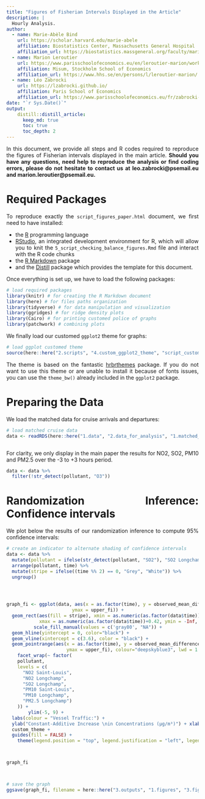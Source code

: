 ```yaml
---
title: "Figures of Fisherian Intervals Displayed in the Article"
description: |
  Hourly Analysis.
author:
  - name: Marie-Abèle Bind 
    url: https://scholar.harvard.edu/marie-abele
    affiliation: Biostatistics Center, Massachusetts General Hospital
    affiliation_url: https://biostatistics.massgeneral.org/faculty/marie-abele-bind-phd/
  - name: Marion Leroutier 
    url: https://www.parisschoolofeconomics.eu/en/leroutier-marion/work-in-progress/
    affiliation: Misum, Stockholm School of Economics
    affiliation_url: https://www.hhs.se/en/persons/l/leroutier-marion/
  - name: Léo Zabrocki 
    url: https://lzabrocki.github.io/
    affiliation: Paris School of Economics
    affiliation_url: https://www.parisschoolofeconomics.eu/fr/zabrocki-leo/
date: "`r Sys.Date()`"
output: 
    distill::distill_article:
      keep_md: true
      toc: true
      toc_depth: 2
---
```


<style>
body {
text-align: justify}
</style>

In this document, we provide all steps and R codes required to reproduce the figures of Fisherian intervals displayed in the main article. **Should you have any questions, need help to reproduce the analysis or find coding errors, please do not hesitate to contact us at leo.zabrocki@psemail.eu and marion.leroutier@psemail.eu.**

# Required Packages

To reproduce exactly the `script_figures_paper.html` document, we first need to have installed:

* the [R](https://www.r-project.org/) programming language 
* [RStudio](https://rstudio.com/), an integrated development environment for R, which will allow you to knit the `5_script_checking_balance_figures.Rmd` file and interact with the R code chunks
* the [R Markdown](https://rmarkdown.rstudio.com/) package
* and the [Distill](https://rstudio.github.io/distill/) package which provides the template for this document. 

Once everything is set up, we have to load the following packages:

```r
# load required packages
library(knitr) # for creating the R Markdown document
library(here) # for files paths organization
library(tidyverse) # for data manipulation and visualization
library(ggridges) # for ridge density plots
library(Cairo) # for printing customed police of graphs
library(patchwork) # combining plots
```

We finally load our customed `ggplot2` theme for graphs:

```r
# load ggplot customed theme
source(here::here("2.scripts", "4.custom_ggplot2_theme", "script_custom_ggplot_theme.R"))
````

The theme is based on the fantastic [hrbrthemes](https://hrbrmstr.github.io/hrbrthemes/index.html) package. If you do not want to use this theme or are unable to install it because of fonts issues, you can use the `theme_bw()` already included in the `ggplot2` package.

# Preparing the Data

We load the matched data for cruise arrivals and departures:

```R
# load matched cruise data
data <- readRDS(here::here("1.data", "2.data_for_analysis", "1.matched_data", "1.experiments_cruise", "1.experiment_entry_cruise", "ri_data_fisherian_intervals.rds")) 



```

For clarity, we only display in the main paper the results for NO2, SO2, PM10 and PM2.5 over the -3 to +3 hours period.

```R
data <- data %>%
  filter(!str_detect(pollutant, "O3"))
```

# Randomization Inference: Confidence intervals

We plot below the results of our randomization inference to compute 95% confidence intervals:

```R
# create an indicator to alternate shading of confidence intervals
data <- data %>%
  mutate(pollutant = ifelse(str_detect(pollutant, "SO2"), "SO2 Longchamp", pollutant)) %>%
  arrange(pollutant, time) %>%
  mutate(stripe = ifelse((time %% 2) == 0, "Grey", "White")) %>%
  ungroup()



    
graph_fi <- ggplot(data, aes(x = as.factor(time), y = observed_mean_difference, ymin = lower_fi,
                        ymax = upper_fi)) +
  geom_rect(aes(fill = stripe), xmin = as.numeric(as.factor(data$time))-0.42,
            xmax = as.numeric(as.factor(data$time))+0.42, ymin = -Inf, ymax=Inf, color = NA, alpha = 0.4) +
          scale_fill_manual(values = c('gray80', "NA")) +
  geom_hline(yintercept = 0, color="black") +
  geom_vline(xintercept = c(3.6), color = "black") +
  geom_pointrange(aes(x = as.factor(time), y = observed_mean_difference, ymin = lower_fi ,
                      ymax = upper_fi), colour="deepskyblue3", lwd = 1.2, fatten = 5) +
    facet_wrap(~ factor(
    pollutant,
    levels = c(
      "NO2 Saint-Louis",
      "NO2 Longchamp",
      "SO2 Longchamp",
      "PM10 Saint-Louis",
      "PM10 Longchamp",
      "PM2.5 Longchamp")
    )) +
        ylim(-5, 9) +
  labs(colour = "Vessel Traffic:") +
  ylab("Constant-Additive Increase \nin Concentrations (µg/m³)") + xlab("Hour") +
  custom_theme +
  guides(fill = FALSE) +
    theme(legend.position = "top", legend.justification = "left", legend.direction = "horizontal")



graph_fi



# save the graph
ggsave(graph_fi, filename = here::here("3.outputs", "1.figures", "3.figures_paper", "graph_fi_hourly_arrival_experiment.pdf"), width = 40, height = 20, units = "cm", device = cairo_pdf)
```
